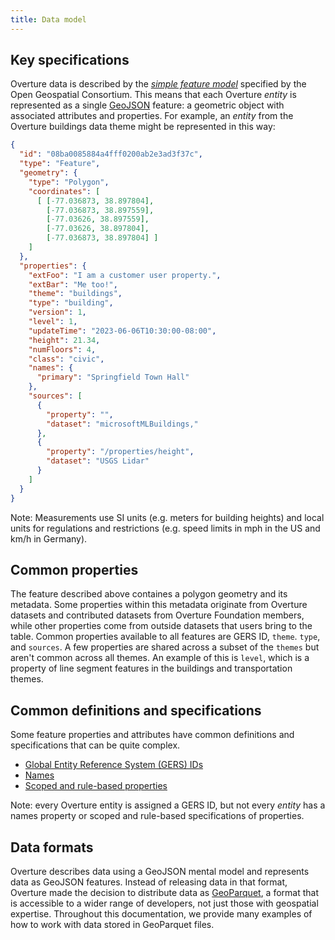 ```yaml
---
title: Data model
---
```


## Key specifications

Overture data is described by the [_simple feature model_](https://www.ogc.org/standard/sfa/) specified by the Open Geospatial Consortium. This means that each Overture _entity_ is represented as a single [GeoJSON](https://geojson.org/) feature: a geometric object with associated attributes and properties. For example, an _entity_ from the Overture buildings data theme might be represented in this way:

```json
{
  "id": "08ba0085884a4fff0200ab2e3ad3f37c",
  "type": "Feature",
  "geometry": {
    "type": "Polygon",
    "coordinates": [
      [ [-77.036873, 38.897804],
        [-77.036873, 38.897559],
        [-77.03626, 38.897559],
        [-77.03626, 38.897804],
        [-77.036873, 38.897804] ]
    ]
  },
  "properties": {
    "extFoo": "I am a customer user property.",
    "extBar": "Me too!",
    "theme": "buildings",
    "type": "building",
    "version": 1,
    "level": 1,
    "updateTime": "2023-06-06T10:30:00-08:00",
    "height": 21.34,
    "numFloors": 4,
    "class": "civic",
    "names": {
      "primary": "Springfield Town Hall"
    },
    "sources": [
      {
        "property": "",
        "dataset": "microsoftMLBuildings,"
      },
      {
        "property": "/properties/height",
        "dataset": "USGS Lidar"
      }
    ]
  }
}
```
Note: Measurements use SI units (e.g. meters for building heights) and local units for regulations and restrictions (e.g. speed limits in mph in the US and km/h in Germany).

## Common properties
The feature described above containes a polygon geometry and its metadata. Some properties within this metadata originate from Overture datasets and contributed datasets from Overture Foundation members, while other properties come from outside datasets that users bring to the table. Common properties available to all features are GERS ID, `theme`. `type`, and `sources`. A few properties are shared across a subset of the `themes` but aren't common across all themes. An example of this is `level`, which is a property of line segment features in the buildings and transportation themes.

## Common definitions and specifications
Some feature properties and attributes have common definitions and specifications that can be quite complex.

- [Global Entity Reference System (GERS) IDs](../../gers/gers.mdx)
- [Names](names)
- [Scoped and rule-based properties](scoping-rules)

Note: every Overture entity is assigned a GERS ID, but not every _entity_ has a names property or scoped and rule-based specifications of properties.

## Data formats

Overture describes data using a GeoJSON mental model and represents data as GeoJSON features. Instead of releasing data in that format, Overture made the decision to distribute data as [GeoParquet](https://geoparquet.org/), a format that is accessible to a wider range of developers, not just those with geospatial expertise. Throughout this documentation, we provide many examples of how to work with data stored in GeoParquet files.
